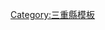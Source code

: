 <noinclude>{{日本都道府縣行政區劃}}</noinclude>{{Navbox
|name = 三重縣
|state = {{{state|autocollapse}}}
|title = [[三重縣]][[日本行政區劃|行政區劃]]
|image = [[File:Flag of Mie Prefecture.svg|80px|三重縣縣徽]]<br />[[File:Mie-geo-stub.png|80px|三重縣地圖]]
|titlestyle = background:#efefef;
|bodystyle = background:#f9f9f9;
|groupstyle = background:#efefef;text-align:center;
|oddstyle = background:#fcfcfc;
|bodyclass = hlist

|group1 = 市部
|list1 =
* [[津市]]
* [[四日市市]]
* [[伊勢市]]
* [[松阪市]]
* [[桑名市]]
* [[鈴鹿市]]
* [[名張市]]
* [[尾鷲市]]
* [[龜山市]]
* [[鳥羽市]]
* [[熊野市]]
* [[員辨市]]
* [[志摩市]]
* [[伊賀市]]

|group2 = [[桑名郡]]
|list2 =
* [[木曾岬町]]

|group3 = [[員辨郡]]
|list3 =
* [[東員町]]

|group4 = [[三重郡]]
|list4 =
* [[菰野町]]
* [[朝日町 (三重縣)|朝日町]]
* [[川越町]]

|group5 = [[多氣郡]]
|list5 =
* [[多氣町]]
* [[明和町 (三重縣)|明和町]]
* [[大台町]]

|group6=[[度會郡]]
|list6 =
* [[玉城町]]
* [[度會町]]
* [[大紀町]]
* [[南伊勢町]]

|group7 = [[北牟婁郡]]
|list7 =
* [[紀北町]]

|group8 = [[南牟婁郡]]
|list8 =
* [[御濱町]]
* [[紀寶町]]
}}<noinclude>
{{DEFAULTSORT:Mie}}
[[Category:三重縣模板]]
</noinclude>
